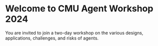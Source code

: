 # Welcome to CMU Agent Workshop 2024
 
You are invited to join a two-day workshop on the various designs, applications, challenges, and risks of agents.